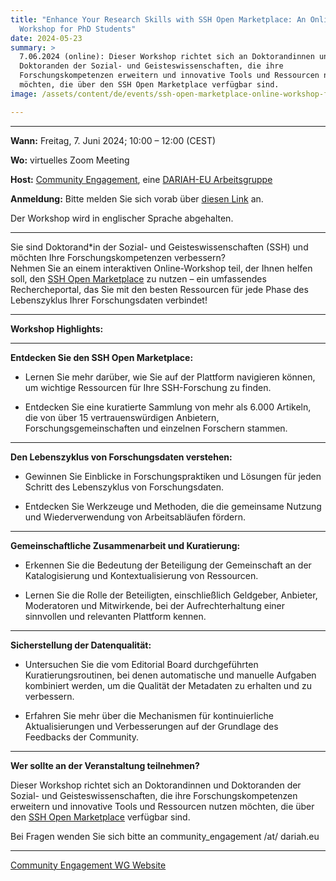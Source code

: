 ```yaml
---
title: "Enhance Your Research Skills with SSH Open Marketplace: An Online
  Workshop for PhD Students"
date: 2024-05-23
summary: >
  7.06.2024 (online): Dieser Workshop richtet sich an Doktorandinnen und
  Doktoranden der Sozial- und Geisteswissenschaften, die ihre
  Forschungskompetenzen erweitern und innovative Tools und Ressourcen nutzen
  möchten, die über den SSH Open Marketplace verfügbar sind.
image: /assets/content/de/events/ssh-open-marketplace-online-workshop-for-phd-students-2/image.png

---
```


***

**Wann:** Freitag, 7. Juni 2024; 10:00 – 12:00 (CEST)

**Wo:** virtuelles Zoom Meeting

**Host:** [Community Engagement](https://dariahre.hypotheses.org/), eine [DARIAH-EU Arbeitsgruppe](https://www.dariah.eu/activities/working-groups-list/)

**Anmeldung:** Bitte melden Sie sich vorab über [diesen Link](https://docs.google.com/forms/d/e/1FAIpQLSeGx2sSOkSxyQhYMMAk8hIrM3Qrww5P9BFAg8Or57VndM_1xw/viewform) an.

Der Workshop wird in englischer Sprache abgehalten.

***

Sie sind Doktorand\*in der Sozial- und Geisteswissenschaften (SSH) und möchten Ihre Forschungskompetenzen verbessern?\
Nehmen Sie an einem interaktiven Online-Workshop teil, der Ihnen helfen soll, den [SSH Open Marketplace](https://marketplace.sshopencloud.eu/) zu nutzen – ein umfassendes Rechercheportal, das Sie mit den besten Ressourcen für jede Phase des Lebenszyklus Ihrer Forschungsdaten verbindet!

***

**Workshop Highlights:**

***

**Entdecken Sie den SSH Open Marketplace:**

* Lernen Sie mehr darüber, wie Sie auf der Plattform navigieren können, um wichtige Ressourcen für Ihre SSH-Forschung zu finden.

- Entdecken Sie eine kuratierte Sammlung von mehr als 6.000 Artikeln, die von über 15 vertrauenswürdigen Anbietern, Forschungsgemeinschaften und einzelnen Forschern stammen.

***

**Den Lebenszyklus von Forschungsdaten verstehen:**

* Gewinnen Sie Einblicke in Forschungspraktiken und Lösungen für jeden Schritt des Lebenszyklus von Forschungsdaten.

- Entdecken Sie Werkzeuge und Methoden, die die gemeinsame Nutzung und Wiederverwendung von Arbeitsabläufen fördern.

***

**Gemeinschaftliche Zusammenarbeit und Kuratierung:**

* Erkennen Sie die Bedeutung der Beteiligung der Gemeinschaft an der Katalogisierung und Kontextualisierung von Ressourcen.

- Lernen Sie die Rolle der Beteiligten, einschließlich Geldgeber, Anbieter, Moderatoren und Mitwirkende, bei der Aufrechterhaltung einer sinnvollen und relevanten Plattform kennen.

***

**Sicherstellung der Datenqualität:**

* Untersuchen Sie die vom Editorial Board durchgeführten Kuratierungsroutinen, bei denen automatische und manuelle Aufgaben kombiniert werden, um die Qualität der Metadaten zu erhalten und zu verbessern.

- Erfahren Sie mehr über die Mechanismen für kontinuierliche Aktualisierungen und Verbesserungen auf der Grundlage des Feedbacks der Community.

***

**Wer sollte an der Veranstaltung teilnehmen?**

Dieser Workshop richtet sich an Doktorandinnen und Doktoranden der Sozial- und Geisteswissenschaften, die ihre Forschungskompetenzen erweitern und innovative Tools und Ressourcen nutzen möchten, die über den [SSH Open Marketplace](https://marketplace.sshopencloud.eu/) verfügbar sind.

Bei Fragen wenden Sie sich bitte an community\_engagement /at/ dariah.eu

***

[Community Engagement WG Website](https://dariahre.hypotheses.org/1152)
